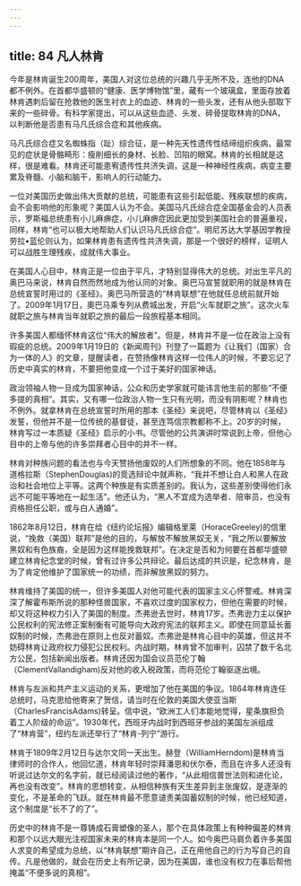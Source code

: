 ```yaml
---
---
---
```

title: 84 凡人林肯
---





今年是林肯诞生200周年，美国人对这位总统的兴趣几乎无所不及，连他的DNA都不例外。在首都华盛顿的“健康、医学博物馆”里，藏有一个玻璃盒，里面存放着林肯遇刺后留在抢救他的医生衬衣上的血迹、林肯的一些头发，还有从他头部取下来的一些碎骨。有科学家提出，可以从这些血迹、头发、碎骨提取林肯的DNA，以判断他是否患有马凡氏综合症和其他疾病。

马凡氏综合症又名蜘蛛指（趾）综合征，是一种先天性遗传性结缔组织疾病，最常见的症状是骨骼畸形：瘦削细长的身材、长脸、凹陷的眼窝。林肯的长相就是这样，很是难看。林肯还可能患宥遗传性共济失调，这是一种神经性疾病，病变主要累及脊髓、小脑和脑干，影响人的行动能力。

一位对美国历史做出伟大贡献的总统，可能患有这些引起低能、残疾联想的疾病，会不会影响他的形象呢？美国人认为不会。美国马凡氏综合症全国基金会的人员表示，罗斯福总统患有小儿麻痹症，小儿麻痹症因此更加受到美国社会的普遍重视，同样，林肯“也可以极大地帮助人们认识马凡氏综合症”。明尼苏达大学基因学教授劳拉•蓝伦则认为，如果林肯患有遗传性共济失调，那是一个很好的榜样，证明人可以战胜生理残疾，成就伟大事业。

在美国人心目中，林肯正是一位由于平凡，才特别显得伟大的总统。对出生平凡的奥巴马来说，林肯自然而然地成为他认同的对象。奥巴马宣誓就职用的就是林肯在总统宣誓时用过的《圣经》。奥巴马所营造的“林肯联想”在他就任总统前就开始了。2009年1月17日，奧巴马乘专列从费城出发，开启“火车就职之旅”。这次火车就职之旅与林肯当年就职之旅的最后一段旅程基本相同。

许多美国人都缅怀林肯这位“伟大的解放者”。但是，林肯并不是一位在政治上没有瑕疵的总统。2009年1月19日的《新闻周刊》刊登了一篇题为《让我们（国家）合为一体的人》的文章，提醒读者，在赞扬像林肯这样一位伟人的时候，不要忘记了历史中真实的林肯，不要把他变成一个过于美好的国家神话。

政治领袖人物一旦成为国家神话，公众和历史学家就可能讳言他生前的那些“不便多提的真相”。其实，又有哪一位政治人物一生只有光明，而没有阴影呢？林肯也不例外。就拿林肯在总统宣誓时所用的那本《圣经》来说吧，尽管林肯以《圣经》发誓，但他并不是一位传统的基督徒，甚至连笃信宗教都称不上。20岁的时候，林肯写过一本质疑《圣经》启示的小书。尽管他的公共演讲时常说到上帝，但他心目中的上帝与他的许多崇拜者心目中的并不一样。

林肯对种族问题的看法也与今天赞扬他废奴的人们所想象的不同。他在1858年与道格拉斯（StephenDouglas)的竞选辩论中就声称，“我并不想让白人和黑人在政治和社会地位上平等。这两个种族是有实质差别的。我认为，这些差别使得他们永远不可能平等地在一起生活”。他还认为，“黑人不宜成为选举者、陪审员，也没有资格担任公职，或与白人通婚”。

1862年8月12日，林肯在给《纽约论坛报》编辑格里莱（HoraceGreeley)的信里说，“挽救（美国）联邦”是他的目的，与解放不解放黑奴无关，“我之所以要解放黑奴和有色族裔，全是因为这样能挽救联邦”。在决定是否和为何要在首都华盛顿建立林肯纪念堂的时候，曾有过许多公共辩论。最后达成的共识是，纪念林肯，是为了肯定他维护了国家统一的功绩，而非解放黑奴的努力。

林肯维持了美国的统一，但许多美国人对他可能代表的国家主义心怀警戒。林肯深深了解霍布斯所说的那种怪兽国家，不喜欢过度的国家权力，但他在需要的时候，却又将这种权力引入了美国的制度。杰弗逊去世时，林肯17岁。杰弗逊力主以保护公民权利的宪法修正案制衡有可能导向大政府宪法的联邦主义。即使在同意延长蓄奴制的时候，杰弗逊在原则上也反对蓄奴。杰弗逊是林肯心目中的英雄，但这并不妨碍林肯让政府权力侵犯公民权利。内战时期，林肯曾不加审判，囚禁了数千名北方公民，包括新闻出版者。林肯还因为国会议员范伦丁翰（ClementVallandigham)反对他的收入税政策，而将范伦丁翰驱逐出境。

林肯与左派和共产主义运动的关系，更增加了他在美国的争议。1864年林肯连任总统时，马克思给他寄来了贺信，请当时在伦敦的美国大使亚当斯（CharlesFrancisAdams)转呈。信中说，“欧洲工人们本能地觉得，星条旗担负着工人阶级的命运”。1930年代，西班牙内战时到西班牙参战的美国左派组成了“林肯营”，纽约左派还举行了“林肯-列宁”游行。

林肯于1809年2月12日与达尔文同一天出生。赫登（WilliamHerndom)是林肯当律师时的合作人，他回忆道，林肯年轻时崇拜潘恩和伏尔泰，而且在许多人还没有听说过达尔文的名字前，就已经阅读过他的著作，“从此相信普世法则和进化论，再也没有改变”。林肯的思想转变，从相信种族有天生差异到主张废奴，是逐渐的变化，不是革命的飞跃。就在林肯最不愿意谴责美国蓄奴制的时候，他已经知道，这个制度是“长不了的了”。

历史中的林肯不是一尊铸成石膏塑像的圣人，那个在具体政策上有种种偏差的林肯和那个以远大眼光注视国家未来的林肯本是同一个人。如今奥巴马肩负着许多美国人求变的希望成为总统，以“林肯联想”期许自己，正在用他自己的行为写自己的自传。凡是他做的，就会在历史上有所记录，因为在美国，谁也没有权力在事后帮他掩盖“不便多说的真相”。